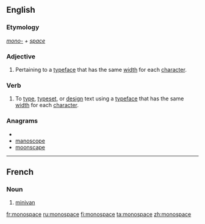 {{wikipedia|monospace font}}
==English==
===Etymology===
''[[mono-]] + [[space]]''
===Adjective===
{{en-adj|-}}
# Pertaining to a [[typeface]] that has the same [[width]] for each [[character]].
===Verb===
{{en-verb|monospaces|monospacing|monospaced}}
# To [[type]], [[typeset]], or [[design]] text using a [[typeface]] that has the same [[width]] for each [[character]].

===Anagrams===
* {{alphagram|acemnoops}}
* [[manoscope#English|manoscope]]
* [[moonscape#English|moonscape]]

----

==French==

===Noun===
{{fr-noun|m}}

# [[minivan]]

[[fr:monospace]]
[[ru:monospace]]
[[fi:monospace]]
[[ta:monospace]]
[[zh:monospace]]